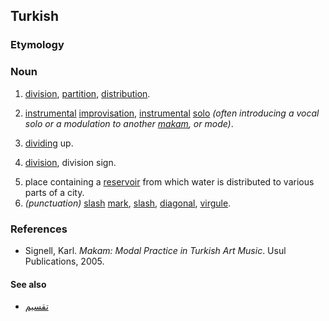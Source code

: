 ==Turkish==

===Etymology===
{{rfe|tr}}

===Noun===
{{head|tr|nouns}}

# [[division]], [[partition]], [[distribution]].
# {{lb|tr|music}} [[instrumental]] [[improvisation]], [[instrumental]] [[solo]] ''(often introducing a vocal solo or a modulation to another [[makam]], or mode)''.
# [[dividing]] up.
# {{lb|tr|mathematics}} [[division]], division sign.
# place containing a [[reservoir]] from which water is distributed to various parts of a city.
# ''(punctuation)'' [[slash]] [[mark]], [[slash]], [[diagonal]], [[virgule]].

===References===
* Signell, Karl. ''Makam: Modal Practice in Turkish Art Music''. Usul Publications, 2005.

====See also====
* [[تقسيم]]
